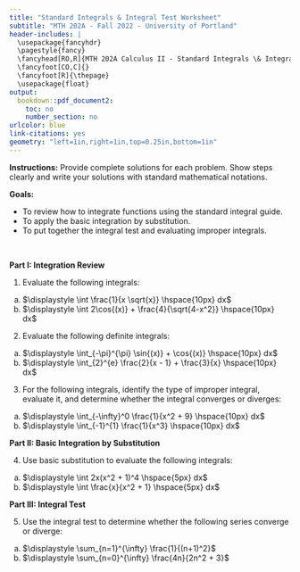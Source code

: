---
title: "Standard Integrals & Integral Test Worksheet"
subtitle: "MTH 202A - Fall 2022 - University of Portland"
header-includes: |
  \usepackage{fancyhdr}
  \pagestyle{fancy}
  \fancyhead[RO,R]{MTH 202A Calculus II - Standard Integrals \& Integral Test}
  \fancyfoot[CO,C]{}
  \fancyfoot[R]{\thepage}
  \usepackage{float}
output:
  bookdown::pdf_document2:
    toc: no
    number_section: no
urlcolor: blue
link-citations: yes
geometry: "left=1in,right=1in,top=0.25in,bottom=1in"
---

**Instructions:** Provide complete solutions for each problem. Show steps clearly and write your solutions with standard mathematical notations.

**Goals:**

  * To review how to integrate functions using the standard integral guide.
  * To apply the basic integration by substitution.
  * To put together the integral test and evaluating improper integrals.

\

**Part I: Integration Review**

(1) Evaluate the following integrals:

  a. $\displaystyle \int \frac{1}{x \sqrt{x}} \hspace{10px} dx$
  b. $\displaystyle \int 2\cos{(x)} + \frac{4}{\sqrt{4-x^2}} \hspace{10px} dx$
  
(2) Evaluate the following definite integrals:
  
  a. $\displaystyle \int_{-\pi}^{\pi} \sin{(x)} + \cos{(x)} \hspace{10px} dx$
  b. $\displaystyle \int_{2}^{e} \frac{2}{x - 1} + \frac{3}{x} \hspace{10px} dx$
  
(3) For the following integrals, identify the type of improper integral, evaluate it, and determine whether the integral converges or diverges:

  a. $\displaystyle \int_{-\infty}^0 \frac{1}{x^2 + 9} \hspace{10px} dx$
  b. $\displaystyle \int_{-1}^{1} \frac{1}{x^3} \hspace{10px} dx$

**Part II: Basic Integration by Substitution**

(4) Use basic substitution to evaluate the following integrals:

  a. $\displaystyle \int 2x(x^2 + 1)^4 \hspace{5px} dx$
  b. $\displaystyle \int \frac{x}{x^2 + 1} \hspace{5px} dx$

**Part III: Integral Test**

(5) Use the integral test to determine whether the following series converge or diverge:

  a. $\displaystyle \sum_{n=1}^{\infty} \frac{1}{(n+1)^2}$
  b. $\displaystyle \sum_{n=0}^{\infty} \frac{4n}{2n^2 + 3}$
